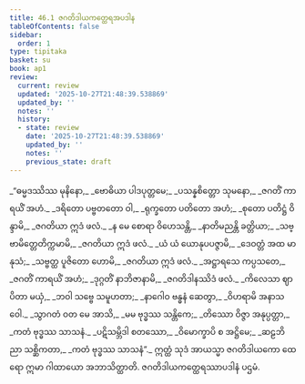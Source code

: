 ```yaml
---
title: 46.1 ဇဂတိဒါယကတ္ထေရအပဒါန
tableOfContents: false
sidebar:
  order: 1
type: tipitaka
basket: su
book: ap1
review:
  current: review
  updated: '2025-10-27T21:48:39.538869'
  updated_by: ''
  notes: ''
  history:
  - state: review
    date: '2025-10-27T21:48:39.538869'
    updated_by: ''
    notes: ''
    previous_state: draft
---
```



<ReviewStatus review={frontmatter.review} showDetails={true} />

<HypothesisAnnotation frontmatter={frontmatter} />

<DynamicBreadcrumb />

<Division number="1" book="ap1" e="ch" v="20" p="429">

<Paragraph number="5879" type="verses" book="ap1">
_“ဓမ္မဒဿိဿ မုနိနော,_  
_ဗောဓိယာ ပါဒပုတ္တမေ;_  
_ပသန္နစိတ္တော သုမနော,_  
_ဇဂတိံ ကာရယိံ အဟံ._  

</Paragraph>

</Division>
<Division number="2" book="ap1" e="ch" v="20" p="429">

<Paragraph number="5880" type="verses" book="ap1">
_ဒရိတော ပဗ္ဗတတော ဝါ,_  
_ရုက္ခတော ပတိတော အဟံ;_  
_စုတော ပတိဋ္ဌံ ဝိန္ဒာမိ,_  
_ဇဂတိယာ ဣဒံ ဖလံ._  

</Paragraph>

</Division>
<Division number="3" book="ap1" e="ch" v="20" p="429">

<Paragraph number="5881" type="verses" book="ap1">
_န မေ စောရာ ဝိဟေသန္တိ,_  
_နာတိမညန္တိ ခတ္တိယာ;_  
_သဗ္ဗာမိတ္တေတိက္ကမာမိ,_  
_ဇဂတိယာ ဣဒံ ဖလံ._  

</Paragraph>

</Division>
<Division number="4" book="ap1" e="ch" v="20" p="429">

<Paragraph number="5882" type="verses" book="ap1">
_ယံ ယံ ယောနုပပဇ္ဇာမိ,_  
_ဒေဝတ္တံ အထ မာနုသံ;_  
_သဗ္ဗတ္ထ ပူဇိတော ဟောမိ,_  
_ဇဂတိယာ ဣဒံ ဖလံ._  

</Paragraph>

</Division>
<Division number="5" book="ap1" e="ch" v="20" p="429">

<Paragraph number="5883" type="verses" book="ap1">
_အဋ္ဌာရသေ ကပ္ပသတေ,_  
_ဇဂတိံ ကာရယိံ အဟံ;_  
_ဒုဂ္ဂတိံ နာဘိဇာနာမိ,_  
_ဇဂတိဒါနဿိဒံ ဖလံ._  

</Paragraph>

</Division>
<Division number="6" book="ap1" e="ch" v="20" p="429">

<Paragraph number="5884" type="verses" book="ap1">
_ကိလေသာ ဈာပိတာ မယှံ,_  
_ဘဝါ သဗ္ဗေ သမူဟတာ;_  
_နာဂေါဝ ဗန္ဓနံ ဆေတွာ,_  
_ဝိဟရာမိ အနာသဝေါ._  

</Paragraph>

</Division>
<Division number="7" book="ap1" e="ch" v="20" p="429">

<Paragraph number="5885" type="verses" book="ap1">
_သွာဂတံ ဝတ မေ အာသိ,_  
_မမ ဗုဒ္ဓဿ သန္တိကေ;_  
_တိဿော ဝိဇ္ဇာ အနုပ္ပတ္တာ,_  
_ကတံ ဗုဒ္ဓဿ သာသနံ._  

</Paragraph>

</Division>
<Division number="8" book="ap1" e="ch" v="20" p="429">

<Paragraph number="5886" type="verses" book="ap1">
_ပဋိသမ္ဘိဒါ စတဿော,_  
_ဝိမောက္ခာပိ စ အဋ္ဌိမေ;_  
_ဆဠဘိညာ သစ္ဆိကတာ,_  
_ကတံ ဗုဒ္ဓဿ သာသနံ”._  

</Paragraph>

<Paragraph number="5887" book="ap1">
ဣတ္ထံ သုဒံ အာယသ္မာ ဇဂတိဒါယကော ထေရော ဣမာ ဂါထာယော အဘာသိတ္ထာတိ.

</Paragraph>
</Division>

<Paragraph number="5888" type="center" book="ap1">
ဇဂတိဒါယကတ္ထေရဿာပဒါနံ ပဌမံ.
</Paragraph>